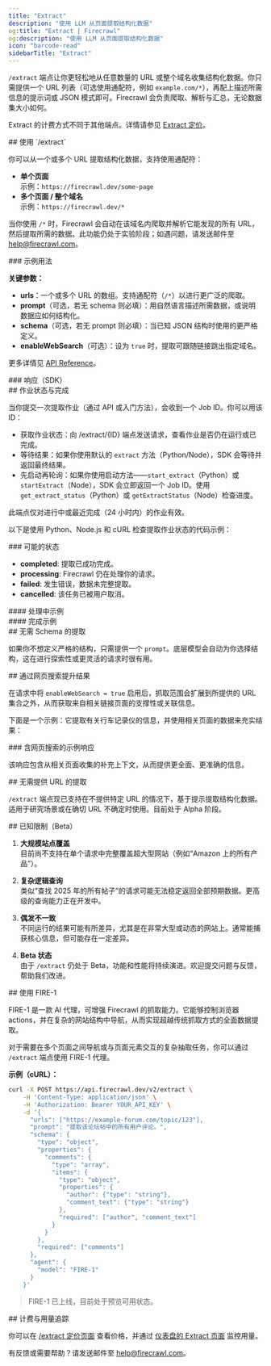 ```yaml
---
title: "Extract"
description: "使用 LLM 从页面提取结构化数据"
og:title: "Extract | Firecrawl"
og:description: "使用 LLM 从页面提取结构化数据"
icon: "barcode-read"
sidebarTitle: "Extract"
---
```



`/extract` 端点让你更轻松地从任意数量的 URL 或整个域名收集结构化数据。你只需提供一个 URL 列表（可选使用通配符，例如 `example.com/*`），再配上描述所需信息的提示词或 JSON 模式即可。Firecrawl 会负责爬取、解析与汇总，无论数据集大小如何。

<Info>Extract 的计费方式不同于其他端点。详情请参见 [Extract 定价](https://www.firecrawl.dev/extract#pricing)。</Info>

<div id="using-extract">
  ## 使用 `/extract`
</div>

你可以从一个或多个 URL 提取结构化数据，支持使用通配符：

- **单个页面**  
  示例：`https://firecrawl.dev/some-page`
- **多个页面 / 整个域名**  
  示例：`https://firecrawl.dev/*`

当你使用 `/*` 时，Firecrawl 会自动在该域名内爬取并解析它能发现的所有 URL，然后提取所需的数据。此功能仍处于实验阶段；如遇问题，请发送邮件至 [help@firecrawl.com](mailto:help@firecrawl.com)。

<div id="example-usage">
  ### 示例用法
</div>

<CodeGroup>

<ExtractPython />
<ExtractNode />
<ExtractCURL />

</CodeGroup>

**关键参数：**

- **urls**：一个或多个 URL 的数组。支持通配符（`/*`）以进行更广泛的爬取。
- **prompt**（可选，若无 schema 则必填）：用自然语言描述所需数据，或说明数据应如何结构化。
- **schema**（可选，若无 prompt 则必填）：当已知 JSON 结构时使用的更严格定义。
- **enableWebSearch**（可选）：设为 `true` 时，提取可跟随链接跳出指定域名。

更多详情见 [API Reference](https://docs.firecrawl.dev/api-reference/endpoint/extract)。

<div id="response-sdks">
  ### 响应（SDK）
</div>

<ExtractOutput />

<div id="job-status-and-completion">
  ## 作业状态与完成
</div>

当你提交一次提取作业（通过 API 或入门方法），会收到一个 Job ID。你可以用该 ID：

- 获取作业状态：向 /extract/{ID} 端点发送请求，查看作业是否仍在运行或已完成。
- 等待结果：如果你使用默认的 `extract` 方法（Python/Node），SDK 会等待并返回最终结果。
- 先启动再轮询：如果你使用启动方法——`start_extract`（Python）或 `startExtract`（Node），SDK 会立即返回一个 Job ID。使用 `get_extract_status`（Python）或 `getExtractStatus`（Node）检查进度。

<Note>
  此端点仅对进行中或最近完成（24 小时内）的作业有效。
</Note>

以下是使用 Python、Node.js 和 cURL 检查提取作业状态的代码示例：

<CodeGroup>

<CheckExtractJobPython />
<CheckExtractJobJS />
<CheckExtractJobCURL />

</CodeGroup>

<div id="possible-states">
  ### 可能的状态
</div>

- **completed**: 提取已成功完成。
- **processing**: Firecrawl 仍在处理你的请求。
- **failed**: 发生错误，数据未完整提取。
- **cancelled**: 该任务已被用户取消。

<div id="pending-example">
  #### 处理中示例
</div>

<ExtractStatusPending />

<div id="completed-example">
  #### 完成示例
</div>

<ExtractStatusDone />

<div id="extracting-without-a-schema">
  ## 无需 Schema 的提取
</div>

如果你不想定义严格的结构，只需提供一个 `prompt`。底层模型会自动为你选择结构，这在进行探索性或更灵活的请求时很有用。

<CodeGroup>

<ExtractNoSchemaPython />
<ExtractNoSchemaJS />
<ExtractNoSchemaCURL />

</CodeGroup>

<ExtractNoSchemaOutput />

<div id="improving-results-with-web-search">
  ## 通过网页搜索提升结果
</div>

在请求中将 `enableWebSearch = true` 启用后，抓取范围会扩展到所提供的 URL 集合之外，从而获取来自相关链接页面的支撑性或关联信息。

下面是一个示例：它提取有关行车记录仪的信息，并使用相关页面的数据来充实结果：

<CodeGroup>

<ExtractWebSearchPython />
<ExtractWebSearchJS />
<ExtractWebSearchCURL />

</CodeGroup>

<div id="example-response-with-web-search">
  ### 含网页搜索的示例响应
</div>

<ExtractWebSearchOutput />

该响应包含从相关页面收集的补充上下文，从而提供更全面、更准确的信息。

<div id="extracting-without-urls">
  ## 无需提供 URL 的提取
</div>

`/extract` 端点现已支持在不提供特定 URL 的情况下，基于提示提取结构化数据。适用于研究场景或在确切 URL 不确定时使用。目前处于 Alpha 阶段。

<CodeGroup>

<ExtractWithoutURLsPython />
<ExtractWithoutURLsJS />
<ExtractWithoutURLsCURL />

</CodeGroup>

<div id="known-limitations-beta">
  ## 已知限制（Beta）
</div>

1. **大规模站点覆盖**  
   目前尚不支持在单个请求中完整覆盖超大型网站（例如“Amazon 上的所有产品”）。

2. **复杂逻辑查询**  
   类似“查找 2025 年的所有帖子”的请求可能无法稳定返回全部预期数据。更高级的查询能力正在开发中。

3. **偶发不一致**  
   不同运行的结果可能有所差异，尤其是在非常大型或动态的网站上。通常能捕获核心信息，但可能存在一定差异。

4. **Beta 状态**  
   由于 `/extract` 仍处于 Beta，功能和性能将持续演进。欢迎提交问题与反馈，帮助我们改进。

<div id="using-fire-1">
  ## 使用 FIRE-1
</div>

FIRE-1 是一款 AI 代理，可增强 Firecrawl 的抓取能力。它能够控制浏览器 actions，并在复杂的网站结构中导航，从而实现超越传统抓取方式的全面数据提取。

对于需要在多个页面之间导航或与页面元素交互的复杂抽取任务，你可以通过 `/extract` 端点使用 FIRE-1 代理。

**示例（cURL）：**

```bash
curl -X POST https://api.firecrawl.dev/v2/extract \
    -H 'Content-Type: application/json' \
    -H 'Authorization: Bearer YOUR_API_KEY' \
    -d '{
      "urls": ["https://example-forum.com/topic/123"],
      "prompt": "提取该论坛帖中的所有用户评论。",
      "schema": {
        "type": "object",
        "properties": {
          "comments": {
            "type": "array",
            "items": {
              "type": "object",
              "properties": {
                "author": {"type": "string"},
                "comment_text": {"type": "string"}
              },
              "required": ["author", "comment_text"]
            }
          }
        },
        "required": ["comments"]
      },
      "agent": {
        "model": "FIRE-1"
      }
    }'
```

> FIRE-1 已上线，目前处于预览可用状态。

<div id="billing-and-usage-tracking">
  ## 计费与用量追踪
</div>

你可以在 [/extract 定价页面](https://www.firecrawl.dev/extract#pricing) 查看价格，并通过 [仪表盘的 Extract 页面](https://www.firecrawl.dev/app/extract) 监控用量。

有反馈或需要帮助？请发送邮件至 [help@firecrawl.com](mailto:help@firecrawl.com)。